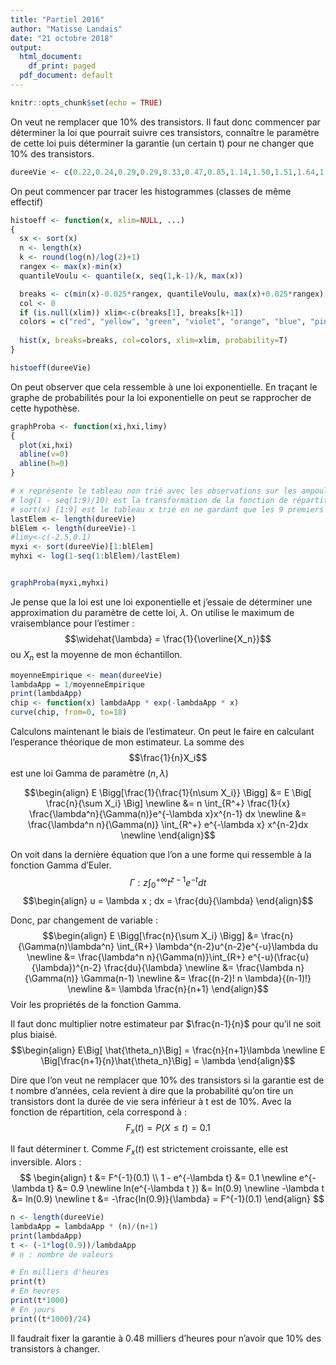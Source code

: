 ```yaml
---
title: "Partiel 2016"
author: "Matisse Landais"
date: "21 octobre 2018"
output:
  html_document:
    df_print: paged
  pdf_document: default
---
```


```r
knitr::opts_chunk$set(echo = TRUE)
```


On veut ne remplacer que 10% des transistors. Il faut donc commencer par déterminer la loi que pourrait suivre ces transistors, connaître le paramètre de cette loi puis déterminer la garantie (un certain t) pour ne changer que 10% des transistors. 

```r
dureeVie <- c(0.22,0.24,0.29,0.29,0.33,0.47,0.85,1.14,1.50,1.51,1.64,1.96,2.27,2.44,2.75,2.99,3.15,3.85,4.66,5.04,5.06,6.41,7.58,7.81,8.00,8.24,10.15,12.24,13.78,16.12)
```

On peut commencer par tracer les histogrammes (classes de même effectif)

```r

histoeff <- function(x, xlim=NULL, ...)
{
  sx <- sort(x)
  n <- length(x)
  k <- round(log(n)/log(2)+1)
  rangex <- max(x)-min(x)
  quantileVoulu <- quantile(x, seq(1,k-1)/k, max(x))

  breaks <- c(min(x)-0.025*rangex, quantileVoulu, max(x)+0.025*rangex)
  col <- 0
  if (is.null(xlim)) xlim<-c(breaks[1], breaks[k+1])
  colors = c("red", "yellow", "green", "violet", "orange", "blue", "pink", "cyan")
  
  hist(x, breaks=breaks, col=colors, xlim=xlim, probability=T)
}

histoeff(dureeVie)
```

On peut observer que cela ressemble à une loi exponentielle. En traçant le graphe de probabilités pour la loi exponentielle on peut se rapprocher de cette hypothèse. 

```r
graphProba <- function(xi,hxi,limy)
{
  plot(xi,hxi)
  abline(v=0)
  abline(h=0)
}

# x représente le tableau non trié avec les observations sur les ampoules
# log(1 - seq(1:9)/10) est la transformation de la fonction de répartition de la loi exponentielle
# sort(x) [1:9] est le tableau x trié en ne gardant que les 9 premiers éléments
lastElem <- length(dureeVie)
blElem <- length(dureeVie)-1
#limy<-c(-2.5,0.1)
myxi <- sort(dureeVie)[1:blElem]
myhxi <- log(1-seq(1:blElem)/lastElem)


graphProba(myxi,myhxi)
``` 

Je pense que la loi est une loi exponentielle et j'essaie de déterminer une approximation du paramètre de cette loi, $\lambda$.
On utilise le maximum de vraisemblance pour l'estimer :  
$$\widehat{\lambda} = \frac{1}{\overline{X_n}}$$ ou $X_n$ est la moyenne de mon échantillon.
```r
moyenneEmpirique <- mean(dureeVie)
lambdaApp = 1/moyenneEmpirique
print(lambdaApp)
chip <- function(x) lambdaApp * exp(-lambdaApp * x)
curve(chip, from=0, to=18)
```


Calculons maintenant le biais de l'estimateur. On peut le faire en calculant l'esperance théorique de mon estimateur. La somme des $$\frac{1}{n}X_i$$ est une loi Gamma de paramètre $(n,\lambda)$

$$\begin{align}
E \Bigg[\frac{1}{\frac{1}{n\sum X_i}} \Bigg] &= E \Big[ \frac{n}{\sum X_i} \Big] \newline
&= n \int_{R^+} \frac{1}{x} \frac{\lambda^n}{\Gamma(n)}e^{-\lambda x}x^{n-1} dx \newline
&= \frac{\lambda^n n}{\Gamma(n)} \int_{R^+} e^{-\lambda x} x^{n-2}dx \newline
\end{align}$$

On voit dans la dernière équation que l'on a une forme qui ressemble à la fonction Gamma d'Euler. 
$$\Gamma : z \int_0^{+\infty} t^{z-1}e^{-t} dt$$
$$\begin{align}
u = \lambda x ; dx = \frac{du}{\lambda}
\end{align}$$

Donc, par changement de variable : 
$$\begin{align}
 E \Bigg[\frac{n}{\sum X_i} \Bigg] &= \frac{n}{\Gamma(n)\lambda^n} \int_{R+} \lambda^{n-2}u^{n-2}e^{-u}\lambda du \newline
 &= \frac{\lambda^n n}{\Gamma(n)}\int_{R+} e^{-u}(\frac{u}{\lambda})^{n-2} \frac{du}{\lambda} \newline
 &= \frac{\lambda n}{\Gamma(n)} \Gamma(n-1) \newline
 &= \frac{(n-2)! n \lambda}{(n-1)!} \newline
 &= \lambda \frac{n}{n+1}
\end{align}$$
Voir les propriétés de la fonction Gamma. 

Il faut donc multiplier notre estimateur par $\frac{n-1}{n}$ pour qu'il ne soit plus biaisé. 
$$\begin{align}
 E\Big[ \hat{\theta_n}\Big] = \frac{n}{n+1}\lambda \newline
 E \Big[\frac{n+1}{n}\hat{\theta_n}\Big] = \lambda
\end{align}$$

Dire que l'on veut ne remplacer que 10% des transistors si la garantie est de t nombre d'années, cela revient à dire que la probabilité qu'on tire un transistors dont la durée de vie sera inférieur à t est de 10%. 
Avec la fonction de répartition, cela correspond à : 
$$F_x(t) = P(X \leq t) = 0.1$$

Il faut déterminer t. Comme $F_x(t)$ est strictement croissante, elle est inversible. Alors :
$$
\begin{align}
t &= F^{-1}(0.1) \\
1 - e^{-\lambda t} &= 0.1 \newline
e^{-\lambda t} &= 0.9 \newline
ln(e^{-\lambda t }) &= ln(0.9) \newline 
-\lambda t &= ln(0.9) \newline
t &= -\frac{ln(0.9)}{\lambda} = F^{-1}(0.1)
\end{align}
$$
```r
n <- length(dureeVie)
lambdaApp = lambdaApp * (n)/(n+1)
print(lambdaApp)
t <- (-1*log(0.9))/lambdaApp
# n : nombre de valeurs

# En milliers d'heures
print(t)
# En heures
print(t*1000)
# En jours
print((t*1000)/24)
```

Il faudrait fixer la garantie à 0.48 milliers d'heures pour n'avoir que 10% des transistors à changer. 
